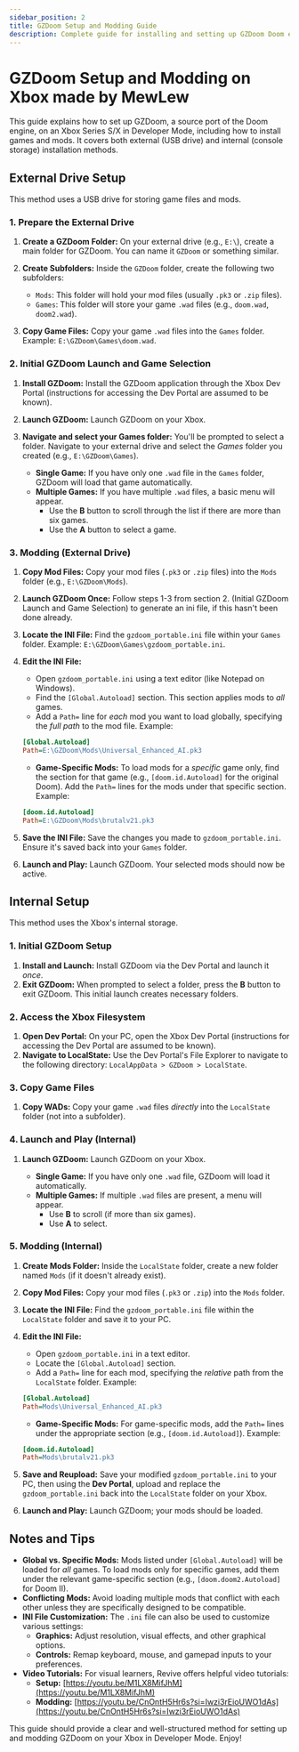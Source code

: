 ```yaml
---
sidebar_position: 2
title: GZDoom Setup and Modding Guide
description: Complete guide for installing and setting up GZDoom Doom engine port on Xbox
---
```


# GZDoom Setup and Modding on Xbox made by MewLew

This guide explains how to set up GZDoom, a source port of the Doom engine, on an Xbox Series S/X in Developer Mode, including how to install games and mods. It covers both external (USB drive) and internal (console storage) installation methods.

## External Drive Setup

This method uses a USB drive for storing game files and mods.

### 1. Prepare the External Drive

1.  **Create a GZDoom Folder:**  On your external drive (e.g., `E:\`), create a main folder for GZDoom.  You can name it `GZDoom` or something similar.

2.  **Create Subfolders:** Inside the `GZDoom` folder, create the following two subfolders:
    *   `Mods`: This folder will hold your mod files (usually `.pk3` or `.zip` files).
    *   `Games`: This folder will store your game `.wad` files (e.g., `doom.wad`, `doom2.wad`).

3.  **Copy Game Files:** Copy your game `.wad` files into the `Games` folder.  Example: `E:\GZDoom\Games\doom.wad`.

### 2. Initial GZDoom Launch and Game Selection

1.  **Install GZDoom:** Install the GZDoom application through the Xbox Dev Portal (instructions for accessing the Dev Portal are assumed to be known).
2.  **Launch GZDoom:** Launch GZDoom on your Xbox.
3. **Navigate and select your Games folder:**  You'll be prompted to select a folder.  Navigate to your external drive and select the *Games* folder you created (e.g., `E:\GZDoom\Games`).

    *   **Single Game:** If you have only one `.wad` file in the `Games` folder, GZDoom will load that game automatically.
    *   **Multiple Games:** If you have multiple `.wad` files, a basic menu will appear.
        *   Use the **B** button to scroll through the list if there are more than six games.
        *   Use the **A** button to select a game.

### 3. Modding (External Drive)

1.  **Copy Mod Files:** Copy your mod files (`.pk3` or `.zip` files) into the `Mods` folder (e.g., `E:\GZDoom\Mods`).

2. **Launch GZDoom Once:**  Follow steps 1-3 from section 2. (Initial GZDoom Launch and Game Selection) to generate an ini file, if this hasn't been done already.

3.  **Locate the INI File:** Find the `gzdoom_portable.ini` file within your `Games` folder.  Example: `E:\GZDoom\Games\gzdoom_portable.ini`.

4.  **Edit the INI File:**
    *   Open `gzdoom_portable.ini` using a text editor (like Notepad on Windows).
    *   Find the `[Global.Autoload]` section.  This section applies mods to *all* games.
    *   Add a `Path=` line for *each* mod you want to load globally, specifying the *full path* to the mod file.  Example:

    ```ini
    [Global.Autoload]
    Path=E:\GZDoom\Mods\Universal_Enhanced_AI.pk3
    ```

    *   **Game-Specific Mods:** To load mods for a *specific* game only, find the section for that game (e.g., `[doom.id.Autoload]` for the original Doom).  Add the `Path=` lines for the mods under that specific section. Example:

    ```ini
    [doom.id.Autoload]
    Path=E:\GZDoom\Mods\brutalv21.pk3
    ```

5.  **Save the INI File:**  Save the changes you made to `gzdoom_portable.ini`. Ensure it's saved back into your `Games` folder.

6.  **Launch and Play:** Launch GZDoom. Your selected mods should now be active.

## Internal Setup

This method uses the Xbox's internal storage.

### 1. Initial GZDoom Setup

1.  **Install and Launch:** Install GZDoom via the Dev Portal and launch it *once*.
2.  **Exit GZDoom:** When prompted to select a folder, press the **B** button to exit GZDoom.  This initial launch creates necessary folders.

### 2. Access the Xbox Filesystem

1.  **Open Dev Portal:** On your PC, open the Xbox Dev Portal (instructions for accessing the Dev Portal are assumed to be known).
2.  **Navigate to LocalState:** Use the Dev Portal's File Explorer to navigate to the following directory: `LocalAppData > GZDoom > LocalState`.

### 3. Copy Game Files

1.  **Copy WADs:** Copy your game `.wad` files *directly* into the `LocalState` folder (not into a subfolder).

### 4. Launch and Play (Internal)

1.  **Launch GZDoom:** Launch GZDoom on your Xbox.

    *   **Single Game:** If you have only one `.wad` file, GZDoom will load it automatically.
    *   **Multiple Games:** If multiple `.wad` files are present, a menu will appear.
        *   Use **B** to scroll (if more than six games).
        *   Use **A** to select.

### 5. Modding (Internal)

1.  **Create Mods Folder:** Inside the `LocalState` folder, create a new folder named `Mods` (if it doesn't already exist).

2.  **Copy Mod Files:** Copy your mod files (`.pk3` or `.zip`) into the `Mods` folder.

3.  **Locate the INI File:** Find the `gzdoom_portable.ini` file within the `LocalState` folder and save it to your PC.

4.  **Edit the INI File:**
    *   Open `gzdoom_portable.ini` in a text editor.
    *   Locate the `[Global.Autoload]` section.
    *   Add a `Path=` line for each mod, specifying the *relative* path from the `LocalState` folder. Example:

    ```ini
    [Global.Autoload]
    Path=Mods\Universal_Enhanced_AI.pk3
    ```

    *   **Game-Specific Mods:** For game-specific mods, add the `Path=` lines under the appropriate section (e.g., `[doom.id.Autoload]`). Example:

    ```ini
    [doom.id.Autoload]
    Path=Mods\brutalv21.pk3
    ```

5. **Save and Reupload:** Save your modified `gzdoom_portable.ini` to your PC, then using the **Dev Portal**, upload and replace the `gzdoom_portable.ini` back into the `LocalState` folder on your Xbox.

6.  **Launch and Play:** Launch GZDoom; your mods should be loaded.

## Notes and Tips

*   **Global vs. Specific Mods:** Mods listed under `[Global.Autoload]` will be loaded for *all* games.  To load mods only for specific games, add them under the relevant game-specific section (e.g., `[doom.doom2.Autoload]` for Doom II).
*   **Conflicting Mods:** Avoid loading multiple mods that conflict with each other unless they are specifically designed to be compatible.
*   **INI File Customization:**  The `.ini` file can also be used to customize various settings:
    *   **Graphics:** Adjust resolution, visual effects, and other graphical options.
    *   **Controls:**  Remap keyboard, mouse, and gamepad inputs to your preferences.
*   **Video Tutorials:** For visual learners, Revive offers helpful video tutorials:
    *   **Setup:** [https://youtu.be/M1LX8MifJhM](https://youtu.be/M1LX8MifJhM)
    *   **Modding:** [https://youtu.be/CnOntH5Hr6s?si=Iwzi3rEioUWO1dAs](https://youtu.be/CnOntH5Hr6s?si=Iwzi3rEioUWO1dAs)

This guide should provide a clear and well-structured method for setting up and modding GZDoom on your Xbox in Developer Mode.  Enjoy!
